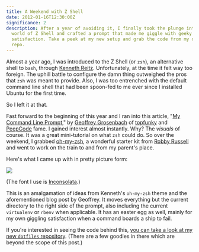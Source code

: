```yaml
---
title: A Weekend with Z Shell
date: 2012-01-16T12:30:00Z
significance: 2
description: After a year of avoiding it, I finally took the plunge into the
  world of Z Shell and crafted a prompt that made me giggle with geeky
  satisfaction. Take a peek at my new setup and grab the code from my dotfiles
  repo.
---
```


Almost a year ago, I was introduced to the Z Shell (or `zsh`), an alternative shell to `bash`, through [Kenneth Reitz][1]. Unfortunately, at the time it felt way too foreign. The uphill battle to configure the damn thing outweighed the pros that `zsh` was meant to provide. Also, I was too entrenched with the default command line shell that had been spoon-fed to me ever since I installed Ubuntu for the first time.

So I left it at that.

Fast forward to the beginning of this year and I ran into this article, "[My Command Line Prompt][2]," by [Geoffrey Grosenbach][3] of [topfunky][4] and [PeepCode][5] fame. I gained interest almost instantly. Why? The _visuals_ of course. It was a great mini-tutorial on what `zsh` could do. So over the weekend, I grabbed [oh-my-zsh][6], a wonderful starter kit from [Robby Russell][7] and went to work on the train to and from my parent's place.

Here's what I came up with in pretty picture form:

[![](/journal/2012/a-weekend-with-z-shell/path.png)][8]

(The font I use is [Inconsolata][10].)

This is an amalgamation of ideas from Kenneth's `oh-my-zsh` theme and the aforementioned blog post by Geoffrey. It moves everything but the current directory to the right side of the prompt, also including the current `virtualenv` or `rbenv` when applicable. It has an easter egg as well, mainly for my own giggling satisfaction when a command boards a ship to fail.

If you're interested in seeing the code behind this, [you can take a look at my new `dotfiles` repository][9]. (There are a few goodies in there which are beyond the scope of this post.)

[1]: http://kennethreitz.com/
[2]: http://blog.peepcode.com/blog/2012/my-command-line-prompt
[3]: https://twitter.com/topfunky
[4]: http://topfunky.com/
[5]: http://peepcode.com/
[6]: https://github.com/robbyrussell/oh-my-zsh
[7]: http://planetargon.com/who-we-are/robby-russell
[8]: http://avalonstar.com/journal/2012/a-weekend-with-z-shell/path.png
[9]: https://github.com/bryanveloso/dotfiles/blob/master/files/.zsh/prompt
[10]: http://levien.com/type/myfonts/inconsolata.html
